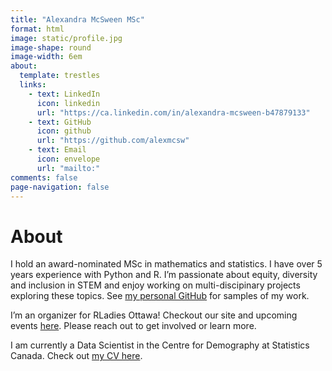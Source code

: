 ```yaml
---
title: "Alexandra McSween MSc"
format: html
image: static/profile.jpg
image-shape: round
image-width: 6em
about:
  template: trestles
  links:
    - text: LinkedIn
      icon: linkedin
      url: "https://ca.linkedin.com/in/alexandra-mcsween-b47879133"
    - text: GitHub
      icon: github
      url: "https://github.com/alexmcsw"
    - text: Email
      icon: envelope
      url: "mailto:"
comments: false
page-navigation: false
---
```


# About
I hold an award-nominated MSc in mathematics and statistics. I have over 5 years experience with Python and R. I'm passionate about equity, diversity and inclusion in STEM and enjoy working on multi-discipinary projects exploring these topics. See [my personal GitHub](https://github.com/alexmcsw) for samples of my work.

I'm an organizer for RLadies Ottawa! Checkout our site and upcoming events [here](https://rladies-ottawa.github.io/). Please reach out to get involved or learn more.

I am currently a Data Scientist in the Centre for Demography at Statistics Canada. Check out [my CV here](./about.qmd).
